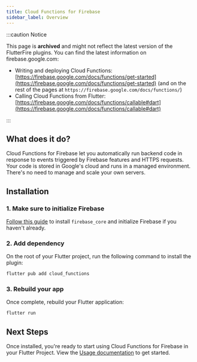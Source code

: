 ```yaml
---
title: Cloud Functions for Firebase
sidebar_label: Overview
---
```


:::caution Notice

This page is **archived** and might not reflect the latest version of the
FlutterFire plugins. You can find the latest information on
firebase.google.com:

- Writing and deploying Cloud Functions: [https://firebase.google.com/docs/functions/get-started](https://firebase.google.com/docs/functions/get-started)
  (and on the rest of the pages at `https://firebase.google.com/docs/functions/`)
- Calling Cloud Functions from Flutter: [https://firebase.google.com/docs/functions/callable#dart](https://firebase.google.com/docs/functions/callable#dart)

:::

## What does it do?

Cloud Functions for Firebase let you automatically run backend code in response to events
triggered by Firebase features and HTTPS requests. Your code is stored in Google's cloud
and runs in a managed environment. There's no need to manage and scale your own servers.

<YouTube id="vr0Gfvp5v1A" />

## Installation

### 1. Make sure to initialize Firebase

[Follow this guide](../overview.mdx) to install `firebase_core` and initialize Firebase if you haven't already.

### 2. Add dependency

On the root of your Flutter project, run the following command to install the plugin:

```bash {5}
flutter pub add cloud_functions
```

### 3. Rebuild your app

Once complete, rebuild your Flutter application:

```bash
flutter run
```

## Next Steps

Once installed, you're ready to start using Cloud Functions for Firebase in your Flutter Project. View
the [Usage documentation](usage.mdx) to get started.
